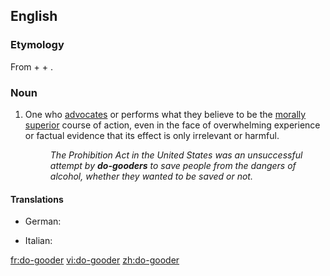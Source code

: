 ==English==

===Etymology===
From {{term|do}} + {{term|good}} + {{term|-er}}.

===Noun===
{{en-noun}}

# {{derogatory}} One who [[advocate]]s or performs what they believe to be the [[morally]] [[superior]] course of action, even in the face of overwhelming experience or factual evidence that its effect is only irrelevant or harmful.
#: ''The Prohibition Act in the United States was an unsuccessful attempt by '''do-gooders''' to save people from the dangers of alcohol, whether they wanted to be saved or not.''

====Translations====
{{trans-top|One who performs what they believe to be the morally superior course of action}}
* German: {{t|de|Gutmensch|m}}
{{trans-mid}}
* Italian: {{t-|it|buonista|m|f}}
{{trans-bottom}}

[[fr:do-gooder]]
[[vi:do-gooder]]
[[zh:do-gooder]]
